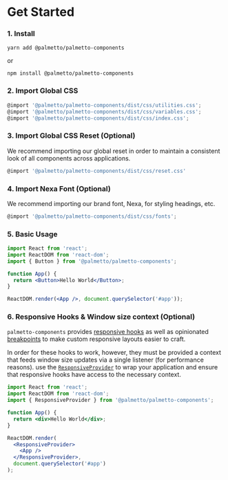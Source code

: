 
<Meta title="About/Get Started" />

# Get Started

### 1. Install

`yarn add @palmetto/palmetto-components`

or

`npm install @palmetto/palmetto-components`

### 2. Import Global CSS

```jsx
@import '@palmetto/palmetto-components/dist/css/utilities.css';
@import '@palmetto/palmetto-components/dist/css/variables.css';
@import '@palmetto/palmetto-components/dist/css/index.css';
```

### 3. Import Global CSS Reset (Optional)

We recommend importing our global reset in order to maintain a consistent
look of all components across applications.

```jsx
@import '@palmetto/palmetto-components/dist/css/reset.css'
```

### 4. Import Nexa Font (Optional)

We recommend importing our brand font, Nexa, for styling headings, etc.

```jsx
@import '@palmetto/palmetto-components/dist/css/fonts';
```

### 5. Basic Usage

```jsx
import React from 'react';
import ReactDOM from 'react-dom';
import { Button } from '@palmetto/palmetto-components';

function App() {
  return <Button>Hello World</Button>;
}

ReactDOM.render(<App />, document.querySelector('#app'));
```

### 6. Responsive Hooks & Window size context (Optional)

`palmetto-components` provides [responsive hooks]() as well as opinionated [breakpoints]() to make custom responsive layouts
easier to craft.

In order for these hooks to work, however, they must be provided a context that feeds window size updates via a single listener (for performance reasons).
use the [`ResponsiveProvider`]() to wrap your application and ensure that responsive hooks have access to the necessary context.

```jsx
import React from 'react';
import ReactDOM from 'react-dom';
import { ResponsiveProvider } from '@palmetto/palmetto-components';

function App() {
  return <div>Hello World</div>;
}

ReactDOM.render(
  <ResponsiveProvider>
    <App />
  </ResponsiveProvider>,
  document.querySelector('#app')
);
```


